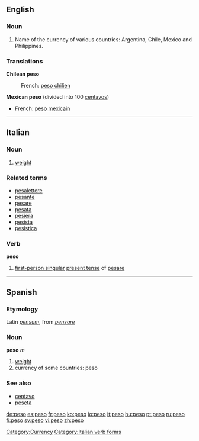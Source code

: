 ==English==
===Noun===
{{en-noun}}

# Name of the currency of various countries: Argentina, Chile, Mexico and Philippines.

===Translations===
'''Chilean peso'''
:French: [[peso chilien]] {{m}}

'''Mexican peso''' (divided into 100 [[centavo]]s)
*French: [[peso mexicain]] {{m}}

[[Category:Currency]]

----

==Italian==
===Noun===
{{it-noun|pes|m|o|i}} 

# [[weight]]

===Related terms===
*[[pesalettere]]
*[[pesante]]
*[[pesare]]
*[[pesata]]
*[[pesiera]]
*[[pesista]]
*[[pesistica]]

===Verb===
'''peso'''

# [[first-person singular]] [[present tense]] of [[pesare]]

[[Category:Italian verb forms]]
----

==Spanish==
===Etymology===
Latin ''[[pensum]]'', from ''[[pensare]]''

===Noun===
'''peso''' ''m''

# [[weight]]
# currency of some countries: peso

===See also===
*[[centavo]] {{m}}
*[[peseta]] {{f}}

[[de:peso]]
[[es:peso]]
[[fr:peso]]
[[ko:peso]]
[[io:peso]]
[[it:peso]]
[[hu:peso]]
[[pt:peso]]
[[ru:peso]]
[[fi:peso]]
[[sv:peso]]
[[vi:peso]]
[[zh:peso]]